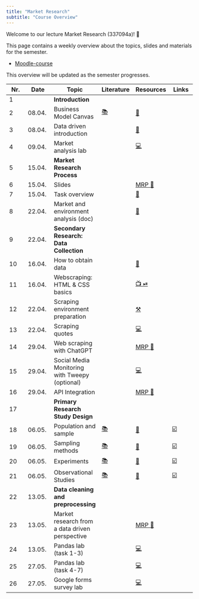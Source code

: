 ```yaml
---
title: "Market Research"
subtitle: "Course Overview"
---
```


Welcome to our lecture Market Research (337094a)! 👋  

This page contains a weekly overview about the topics, slides and materials for the semester.

- [Moodle-course](https://moodle.hdm-stuttgart.de/course/view.php?id=2464)

<!-- - [Miro board 📝](https://miro.com/app/board/uXjVNair5iM=/) (password is provided in Moodle) -->



:::{.callout-note}
This overview will be updated as the semester progresses.
:::

|	Nr.	|	Date	|	Topic	|	Literature	|		Resources		|	Links	|
|	---	|	---	|	---	|	---	|		---		|	---	|
|	1	|		|	**Introduction**	|		|				|		|
|	2	|	08.04.	|	Business Model Canvas	|	[📚](https://www.strategyzer.com/library/the-business-model-canvas)	|		[📑](https://docs.google.com/presentation/d/10e41dsg1hWub-aLBB8ZvSxo7gBihw83RKWd95DPCswk/export/pdf)		|		|
|	3	|	08.04.	|	Data driven introduction	|		|		[📑](https://docs.google.com/presentation/d/1AfzqhjEAfJ5X4Q8YC9GK14jEBfdDXEIRmXonriwYHNY/export/pdf)		|		|
|	4	|	09.04.	|	Market analysis lab 	|		|		[💻](https://kirenz.github.io/lab-market-analysis)		|		|
|	5	|	15.04.	|	**Market Research Process**	|		|				|		|
|	6	|	15.04.	|	Slides	|		|		[MRP 📑](https://docs.google.com/presentation/d/1-hfFvR2kPQ7daw0vrtqzCDKzVntq4wUlzyZzjuVaZ8Q/edit?usp=sharing)		|		|
|	7	|	15.04.	|	Task overview	|		|		[📑](https://docs.google.com/document/d/1Xa_6VkCWHlORthTMt9ITAnK9Z7psL9zxJ4ll44fdZqQ/edit?usp=sharing)		|		|
|	8	|	22.04.	|	Market and environment analysis (doc)	|		|		[📑](https://docs.google.com/document/d/1bYAHZ7sre5xB7C2XnfBPDHzJpTkI5HyD1w3JNoSSKlg/edit?usp=sharing)		|		|
|	9	|	22.04.	|	**Secondary Research: Data Collection**	|		|				|		|
|	10	|	16.04.	|	How to obtain data	|		|		[📑](https://docs.google.com/presentation/d/1zldRDAOqmjoJmY_D4-ZkWfhwaklt-UfAPKH4G5kmFVY/export/pdf)		|		|
|	11	|	16.04.	|	Webscraping: HTML & CSS basics	|		|		[📺 ⏯](https://kirenz.github.io/codelabs/codelabs/webscraping/#0)		|		|
|	12	|	22.04.	|	Scraping environment preparation	|		|		[⚒️](https://mr-ss24.github.io/website/data-collection/scraping-environment.html)		|		|
|	13	|	22.04.	|	Scraping quotes	|		|		[💻](https://colab.research.google.com/github/kirenz/lab-web-scraping/blob/main/ae/1_scraping_quotes.ipynb)		|		|
|	14	|	29.04.	|	Web scraping with ChatGPT	|		|		[MRP 📑](https://docs.google.com/presentation/d/1-hfFvR2kPQ7daw0vrtqzCDKzVntq4wUlzyZzjuVaZ8Q/edit?usp=sharing)		|		|
|	15	|	29.04.	|	Social Media Monitoring with Tweepy (optional)	|		|		[💻](https://github.com/kirenz/twitter-tutorial)		|		|
|	16	|	29.04.	|	API Integration	|		|		[MRP 📑](https://docs.google.com/presentation/d/1-hfFvR2kPQ7daw0vrtqzCDKzVntq4wUlzyZzjuVaZ8Q/edit?usp=sharing)		|		|
|	17	|		|	**Primary Research Study Design**	|		|				|		|
|	18	|	06.05.	|	Population and sample	|	[📚](https://openintro-ims.netlify.app/data-design.html#data-design)	|		[📑](https://docs.google.com/presentation/d/1QPdxp5sFumf9zee-WypsuzSkY7n_hvkhFsdJkRF3-pw/export/pdf)		|	[☑️](https://forms.gle/qPYg55ncRyUGCqXH8)	|
|	19	|	06.05.	|	Sampling methods	|	[📚](https://openintro-ims.netlify.app/data-design.html#sampling-principles-strategies)	|		[📑](https://docs.google.com/presentation/d/1Rby9NR9F8pu1xHka0Xt1vvbH-oDRfrFC-bwb49IbhA8/export/pdf)		|	[☑️](https://forms.gle/SnQsTPKF5CRQ1Wa49)	|
|	20	|	06.05.	|	Experiments	|	[📚](https://openintro-ims.netlify.app/data-design.html#experiments)	|		[📑](https://docs.google.com/presentation/d/1FTNBLYBCId2qsL1sMJf3qgBtaFH3hpbUm8lPck5BaTQ/export/pdf)		|	[☑️](https://forms.gle/6Tu92Ez83XANW8Un6)	|
|	21	|	06.05.	|	Observational Studies	|	[📚](https://openintro-ims.netlify.app/data-design.html#observational-studies)	|		[📑](https://docs.google.com/presentation/d/1Oz5T_nuO1UFcjbliFmsEQWxG1dKJHDPPNWDeTvukxbE/export/pdf)		|	[☑️](https://forms.gle/V36KmsTjeH2finms9)	|
|	22	|	13.05.	|	**Data cleaning and preprocessing**	|		|				|		|
|	23	|	13.05.	|	Market research from a data driven perspective	|		|		[MRP 📑](https://docs.google.com/presentation/d/1-hfFvR2kPQ7daw0vrtqzCDKzVntq4wUlzyZzjuVaZ8Q/edit?usp=sharing)		|		|
|	24	|	13.05.	|	Pandas lab (task 1-3)	|		|		[💻](https://kirenz.github.io/lab-pandas-intro/)		|		|
|	25	|	27.05.	|	Pandas lab (task 4-7)	|		|		[💻](https://kirenz.github.io/lab-pandas-intro/)		|		|
|	26	|	27.05.	|	Google forms survey lab	|		|		[💻](https://kirenz.github.io/lab-survey/)		|		|